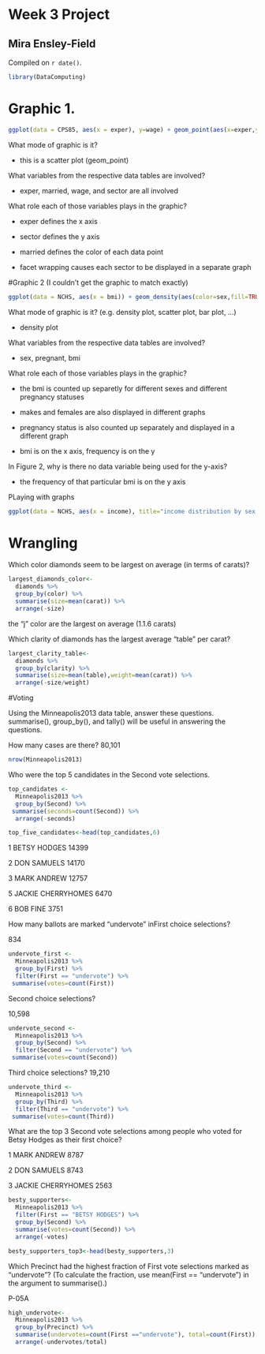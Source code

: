 # Week 3 Project

## Mira Ensley-Field

<!-- leave this material as is -->
Compiled on `r date()`.

```r
library(DataComputing)
```
<!-- put your content after this line -->

# Graphic 1.
```r
ggplot(data = CPS85, aes(x = exper), y=wage) + geom_point(aes(x=exper,y=wage,color=married))  + facet_wrap(~sector)
```
What mode of graphic is it?

- this is a scatter plot (geom_point)

What variables from the respective data tables are involved?

- exper, married, wage, and sector are all involved

What role each of those variables plays in the graphic?

- exper defines the x axis

- sector defines the y axis

- married defines the color of each data point

- facet wrapping causes each sector to be displayed in a separate graph


#Graphic 2
(I couldn't get the graphic to match exactly)

```r
ggplot(data = NCHS, aes(x = bmi)) + geom_density(aes(color=sex,fill=TRUE))+ facet_wrap(~pregnant)
```


What mode of graphic is it? (e.g. density plot, scatter plot, bar plot, …)

- density plot

What variables from the respective data tables are involved?

- sex, pregnant, bmi

What role each of those variables plays in the graphic?

- the bmi is counted up separetly for different sexes and different pregnancy statuses

- makes and females are also displayed in different graphs

- pregnancy status is also counted up separately and displayed in a different graph

- bmi is on the x axis, frequency is on the y

In Figure 2, why is there no data variable being used for the y-axis?

- the frequency of that particular bmi is on the y axis

PLaying with graphs 
```r

ggplot(data = NCHS, aes(x = income), title="income distribution by sex and poverty line") + geom_density(aes(color=sex,fill=TRUE))  + geom_vline(xintercept=1)
```

# Wrangling

Which color diamonds seem to be largest on average (in terms of carats)?
```r
largest_diamonds_color<-
  diamonds %>%
  group_by(color) %>%
  summarise(size=mean(carat)) %>%
  arrange(-size)

```
 the "j" color are the largest on average (1.1.6 carats)
 
 
Which clarity of diamonds has the largest average “table” per carat?
```r
largest_clarity_table<-
  diamonds %>%
  group_by(clarity) %>%
  summarise(size=mean(table),weight=mean(carat)) %>%
  arrange(-size/weight)

```

#Voting

Using the Minneapolis2013 data table, answer these questions. summarise(), group_by(), and tally() will be useful in answering the questions.

How many cases are there? 80,101
```r
nrow(Minneapolis2013)
```

Who were the top 5 candidates in the Second vote selections.

```r

top_candidates <-
  Minneapolis2013 %>%
  group_by(Second) %>%
 summarise(seconds=count(Second)) %>%
  arrange(-seconds)

top_five_candidates<-head(top_candidates,6)
```
1       BETSY HODGES   14399

2        DON SAMUELS   14170

3        MARK ANDREW   12757

5 JACKIE CHERRYHOMES    6470

6           BOB FINE   	3751	

How many ballots are marked “undervote” inFirst choice selections? 

834

```r
undervote_first <-
  Minneapolis2013 %>%
  group_by(First) %>%
  filter(First == "undervote") %>%
 summarise(votes=count(First)) 

```
Second choice selections? 

10,598

```r
undervote_second <-
  Minneapolis2013 %>%
  group_by(Second) %>%
  filter(Second == "undervote") %>%
 summarise(votes=count(Second)) 

```
Third choice selections? 19,210

```r
undervote_third <-
  Minneapolis2013 %>%
  group_by(Third) %>%
  filter(Third == "undervote") %>%
 summarise(votes=count(Third)) 

```

What are the top 3 Second vote selections among people who voted for Betsy Hodges as their first choice?

1        MARK ANDREW  8787

2        DON SAMUELS  8743

3 JACKIE CHERRYHOMES  2563


```r
besty_supporters<-
  Minneapolis2013 %>%
  filter(First == "BETSY HODGES") %>%
  group_by(Second) %>%
  summarise(votes=count(Second)) %>%
  arrange(-votes)

besty_supporters_top3<-head(besty_supporters,3)
```

Which Precinct had the highest fraction of First vote selections marked as “undervote”? (To calculate the fraction, use mean(First == "undervote") in the argument to summarise().)

  P-05A

```r
high_undervote<-
  Minneapolis2013 %>%
  group_by(Precinct) %>%
  summarise(undervotes=count(First =="undervote"), total=count(First)) %>%
  arrange(-undervotes/total)


```

